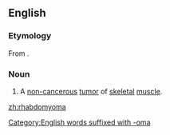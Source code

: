 ==English==
{{wikipedia}}

===Etymology===
From {{prefix|rhabdo|myoma|lang=en}}.

[[Category:English words suffixed with -oma]]

===Noun===
{{en-noun|s|rhabdomyomata}}

# {{lb|en|pathology}} A [[non-]][[cancerous]] [[tumor]] of [[skeletal]] [[muscle]].

[[zh:rhabdomyoma]]
